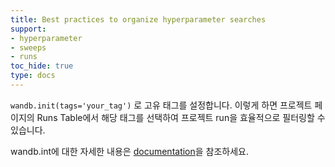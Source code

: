 ```yaml
---
title: Best practices to organize hyperparameter searches
support:
- hyperparameter
- sweeps
- runs
toc_hide: true
type: docs
---
```


`wandb.init(tags='your_tag')` 로 고유 태그를 설정합니다. 이렇게 하면 프로젝트 페이지의 Runs Table에서 해당 태그를 선택하여 프로젝트 run을 효율적으로 필터링할 수 있습니다.

wandb.int에 대한 자세한 내용은 [documentation](/ko/models/ref/python/init)을 참조하세요.
